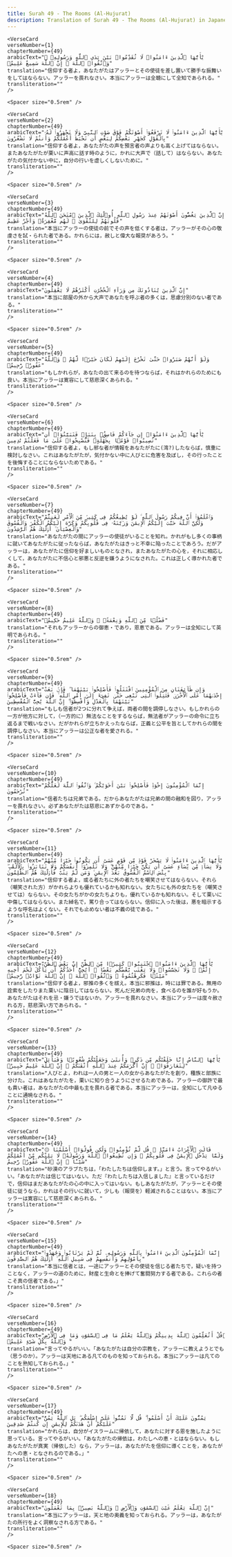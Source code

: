 ```yaml
---
title: Surah 49 - The Rooms (Al-Hujurat)  
description: Translation of Surah 49 - The Rooms (Al-Hujurat) in Japanese
---
```







    <VerseCard 
    verseNumber={1}
    chapterNumber={49}
    arabicText="يَٰٓأَيُّهَا ٱلَّذِينَ ءَامَنُوا۟ لَا تُقَدِّمُوا۟ بَيْنَ يَدَىِ ٱللَّهِ وَرَسُولِهِۦ ۖ وَٱتَّقُوا۟ ٱللَّهَ ۚ إِنَّ ٱللَّهَ سَمِيعٌ عَلِيمٌۭ"
    translation="信仰する者よ，あなたがたはアッラーとその使徒を差し置いて勝手な振舞いをしてはならない。アッラーを畏れなさい。本当にアッラーは全聴にして全知であられる。"
    transliteration=""
    />

    <Spacer size="0.5rem" />
                
    <VerseCard 
    verseNumber={2}
    chapterNumber={49}
    arabicText="يَٰٓأَيُّهَا ٱلَّذِينَ ءَامَنُوا۟ لَا تَرْفَعُوٓا۟ أَصْوَٰتَكُمْ فَوْقَ صَوْتِ ٱلنَّبِىِّ وَلَا تَجْهَرُوا۟ لَهُۥ بِٱلْقَوْلِ كَجَهْرِ بَعْضِكُمْ لِبَعْضٍ أَن تَحْبَطَ أَعْمَٰلُكُمْ وَأَنتُمْ لَا تَشْعُرُونَ"
    translation="信仰する者よ，あなたがたの声を預言者の声よりも高く上げてはならない。またあなたがたが栗いに声高に話す時のように，かれに大声で（話して）はならない。あなたがたの気付かない中に，自分の行いを虚しくしないために。"
    transliteration=""
    />

    <Spacer size="0.5rem" />
                
    <VerseCard 
    verseNumber={3}
    chapterNumber={49}
    arabicText="إِنَّ ٱلَّذِينَ يَغُضُّونَ أَصْوَٰتَهُمْ عِندَ رَسُولِ ٱللَّهِ أُو۟لَٰٓئِكَ ٱلَّذِينَ ٱمْتَحَنَ ٱللَّهُ قُلُوبَهُمْ لِلتَّقْوَىٰ ۚ لَهُم مَّغْفِرَةٌۭ وَأَجْرٌ عَظِيمٌ"
    translation="本当にアッラーの使徒の前でその声を低くする者は，アッラーがその心の敬虔さを試・られた者である。かれらには，赦しと偉大な報奨があろう。"
    transliteration=""
    />

    <Spacer size="0.5rem" />
                
    <VerseCard 
    verseNumber={4}
    chapterNumber={49}
    arabicText="إِنَّ ٱلَّذِينَ يُنَادُونَكَ مِن وَرَآءِ ٱلْحُجُرَٰتِ أَكْثَرُهُمْ لَا يَعْقِلُونَ"
    translation="本当に部屋の外から大声であなたを呼ぶ者の多くは，思慮分別のない者である。"
    transliteration=""
    />

    <Spacer size="0.5rem" />
                
    <VerseCard 
    verseNumber={5}
    chapterNumber={49}
    arabicText="وَلَوْ أَنَّهُمْ صَبَرُوا۟ حَتَّىٰ تَخْرُجَ إِلَيْهِمْ لَكَانَ خَيْرًۭا لَّهُمْ ۚ وَٱللَّهُ غَفُورٌۭ رَّحِيمٌۭ"
    translation="もしかれらが，あなたの出て来るのを待つならば，それはかれらのためにも良い。本当にアッラーは寛容にして慈悲深くあられる。"
    transliteration=""
    />

    <Spacer size="0.5rem" />
                
    <VerseCard 
    verseNumber={6}
    chapterNumber={49}
    arabicText="يَٰٓأَيُّهَا ٱلَّذِينَ ءَامَنُوٓا۟ إِن جَآءَكُمْ فَاسِقٌۢ بِنَبَإٍۢ فَتَبَيَّنُوٓا۟ أَن تُصِيبُوا۟ قَوْمًۢا بِجَهَٰلَةٍۢ فَتُصْبِحُوا۟ عَلَىٰ مَا فَعَلْتُمْ نَٰدِمِينَ"
    translation="信仰する者よ，もし邪な者が情報をあなたがたに(湾?)したならば，慎重に検討しなさい。これはあなたがたが，気付かない中に人びとに危害を及ぼし，その行ったことを後悔することにならないためである。"
    transliteration=""
    />

    <Spacer size="0.5rem" />
                
    <VerseCard 
    verseNumber={7}
    chapterNumber={49}
    arabicText="وَٱعْلَمُوٓا۟ أَنَّ فِيكُمْ رَسُولَ ٱللَّهِ ۚ لَوْ يُطِيعُكُمْ فِى كَثِيرٍۢ مِّنَ ٱلْأَمْرِ لَعَنِتُّمْ وَلَٰكِنَّ ٱللَّهَ حَبَّبَ إِلَيْكُمُ ٱلْإِيمَٰنَ وَزَيَّنَهُۥ فِى قُلُوبِكُمْ وَكَرَّهَ إِلَيْكُمُ ٱلْكُفْرَ وَٱلْفُسُوقَ وَٱلْعِصْيَانَ ۚ أُو۟لَٰٓئِكَ هُمُ ٱلرَّٰشِدُونَ"
    translation="あなたがたの間にアッラーの使徒がいることを知れ。かれがもし多くの事柄に就いてあなたがたに従ったならば，あなたがたはきっと不幸に陥ったことであろう。だがアッラーは，あなたがたに信仰を好ましいものとなされ，またあなたがたの心を，それに相応しくして，あなたがたに不信心と邪悪と反逆を嫌うようになされた。これは正しく導かれた者である。"
    transliteration=""
    />

    <Spacer size="0.5rem" />
                
    <VerseCard 
    verseNumber={8}
    chapterNumber={49}
    arabicText="فَضْلًۭا مِّنَ ٱللَّهِ وَنِعْمَةًۭ ۚ وَٱللَّهُ عَلِيمٌ حَكِيمٌۭ"
    translation="それもアッラーからの御恵・であり，恩恵である。アッラーは全知にして英明であられる。"
    transliteration=""
    />

    <Spacer size="0.5rem" />
                
    <VerseCard 
    verseNumber={9}
    chapterNumber={49}
    arabicText="وَإِن طَآئِفَتَانِ مِنَ ٱلْمُؤْمِنِينَ ٱقْتَتَلُوا۟ فَأَصْلِحُوا۟ بَيْنَهُمَا ۖ فَإِنۢ بَغَتْ إِحْدَىٰهُمَا عَلَى ٱلْأُخْرَىٰ فَقَٰتِلُوا۟ ٱلَّتِى تَبْغِى حَتَّىٰ تَفِىٓءَ إِلَىٰٓ أَمْرِ ٱللَّهِ ۚ فَإِن فَآءَتْ فَأَصْلِحُوا۟ بَيْنَهُمَا بِٱلْعَدْلِ وَأَقْسِطُوٓا۟ ۖ إِنَّ ٱللَّهَ يُحِبُّ ٱلْمُقْسِطِينَ"
    translation="もしも信者が2つに分れて争えば，両者の間を調停しなさい。もしかれらの一方が他方に対して，（一方的に）無法なことをするならば，無法者がアッラーの命令に立ち返るまで戦いなさい。だがかれらが立ちかえったならば，正義と公平を旨としてかれらの間を調停しなさい。本当にアッラーは公正な者を愛される。"
    transliteration=""
    />

    <Spacer size="0.5rem" />
                
    <VerseCard 
    verseNumber={10}
    chapterNumber={49}
    arabicText="إِنَّمَا ٱلْمُؤْمِنُونَ إِخْوَةٌۭ فَأَصْلِحُوا۟ بَيْنَ أَخَوَيْكُمْ ۚ وَٱتَّقُوا۟ ٱللَّهَ لَعَلَّكُمْ تُرْحَمُونَ"
    translation="信者たちは兄弟である。だからあなたがたは兄弟の間の融和を図り，アッラーを畏れなさい。必ずあなたがたは慈悲にあずかるのである。"
    transliteration=""
    />

    <Spacer size="0.5rem" />
                
    <VerseCard 
    verseNumber={11}
    chapterNumber={49}
    arabicText="يَٰٓأَيُّهَا ٱلَّذِينَ ءَامَنُوا۟ لَا يَسْخَرْ قَوْمٌۭ مِّن قَوْمٍ عَسَىٰٓ أَن يَكُونُوا۟ خَيْرًۭا مِّنْهُمْ وَلَا نِسَآءٌۭ مِّن نِّسَآءٍ عَسَىٰٓ أَن يَكُنَّ خَيْرًۭا مِّنْهُنَّ ۖ وَلَا تَلْمِزُوٓا۟ أَنفُسَكُمْ وَلَا تَنَابَزُوا۟ بِٱلْأَلْقَٰبِ ۖ بِئْسَ ٱلِٱسْمُ ٱلْفُسُوقُ بَعْدَ ٱلْإِيمَٰنِ ۚ وَمَن لَّمْ يَتُبْ فَأُو۟لَٰٓئِكَ هُمُ ٱلظَّٰلِمُونَ"
    translation="信仰する者よ，或る者たちに外の者たちを嘲笑させてはならない。それら（嘲笑された方）がかれらよりも優れているかも知れない。女たちにも外の女たちを（嘲笑させては）ならない。その女たちがかの女たちよりも，優れているかも知れない。そして栗いに中傷してはならない。また綽名で，罵り合ってはならない。信仰に入った後は，悪を暗示するような呼名はよくない。それでも止めない者は不義の徒である。"
    transliteration=""
    />

    <Spacer size="0.5rem" />
                
    <VerseCard 
    verseNumber={12}
    chapterNumber={49}
    arabicText="يَٰٓأَيُّهَا ٱلَّذِينَ ءَامَنُوا۟ ٱجْتَنِبُوا۟ كَثِيرًۭا مِّنَ ٱلظَّنِّ إِنَّ بَعْضَ ٱلظَّنِّ إِثْمٌۭ ۖ وَلَا تَجَسَّسُوا۟ وَلَا يَغْتَب بَّعْضُكُم بَعْضًا ۚ أَيُحِبُّ أَحَدُكُمْ أَن يَأْكُلَ لَحْمَ أَخِيهِ مَيْتًۭا فَكَرِهْتُمُوهُ ۚ وَٱتَّقُوا۟ ٱللَّهَ ۚ إِنَّ ٱللَّهَ تَوَّابٌۭ رَّحِيمٌۭ"
    translation="信仰する者よ，邪推の多くを祓え。本当に邪推は，時には罪である。無用の詮索をしたりまた栗いに陰日してはならない。死んだ兄弟の肉を，食べるのを誰が好もうか。あなたがたはそれを忌・嫌うではないか。アッラーを畏れなさい。本当にアッラーは度々赦される方，慈悲深い方であられる。"
    transliteration=""
    />

    <Spacer size="0.5rem" />
                
    <VerseCard 
    verseNumber={13}
    chapterNumber={49}
    arabicText="يَٰٓأَيُّهَا ٱلنَّاسُ إِنَّا خَلَقْنَٰكُم مِّن ذَكَرٍۢ وَأُنثَىٰ وَجَعَلْنَٰكُمْ شُعُوبًۭا وَقَبَآئِلَ لِتَعَارَفُوٓا۟ ۚ إِنَّ أَكْرَمَكُمْ عِندَ ٱللَّهِ أَتْقَىٰكُمْ ۚ إِنَّ ٱللَّهَ عَلِيمٌ خَبِيرٌۭ"
    translation="人びとよ，われは一人の男と一人の女からあなたがたを創り，種族と部族に分けた。これはあなたがたを，栗いに知り合うようにさせるためである。アッラーの御許で最も貴い者は，あなたがたの中最も主を畏れる者である。本当にアッラーは，全知にして凡ゆることに通暁なされる。"
    transliteration=""
    />

    <Spacer size="0.5rem" />
                
    <VerseCard 
    verseNumber={14}
    chapterNumber={49}
    arabicText="۞ قَالَتِ ٱلْأَعْرَابُ ءَامَنَّا ۖ قُل لَّمْ تُؤْمِنُوا۟ وَلَٰكِن قُولُوٓا۟ أَسْلَمْنَا وَلَمَّا يَدْخُلِ ٱلْإِيمَٰنُ فِى قُلُوبِكُمْ ۖ وَإِن تُطِيعُوا۟ ٱللَّهَ وَرَسُولَهُۥ لَا يَلِتْكُم مِّنْ أَعْمَٰلِكُمْ شَيْـًٔا ۚ إِنَّ ٱللَّهَ غَفُورٌۭ رَّحِيمٌ"
    translation="砂漠のアラブたちは，「わたしたちは信仰します。」と言う。言ってやるがいい。「あなたがたは信じてはいない。ただ『わたしたちは入信しました』と言っているだけで，信仰はまだあなたがたの心の中に入ってはいない。もしあなたがたが，アッラーとその使徒に従うなら，かれはその行いに就いて，少しも（報奨を）軽減されることはない。本当にアッラーは寛容にして慈悲深くあられる。"
    transliteration=""
    />

    <Spacer size="0.5rem" />
                
    <VerseCard 
    verseNumber={15}
    chapterNumber={49}
    arabicText="إِنَّمَا ٱلْمُؤْمِنُونَ ٱلَّذِينَ ءَامَنُوا۟ بِٱللَّهِ وَرَسُولِهِۦ ثُمَّ لَمْ يَرْتَابُوا۟ وَجَٰهَدُوا۟ بِأَمْوَٰلِهِمْ وَأَنفُسِهِمْ فِى سَبِيلِ ٱللَّهِ ۚ أُو۟لَٰٓئِكَ هُمُ ٱلصَّٰدِقُونَ"
    translation="本当に信者とは，一途にアッラーとその使徒を信じる者たちで，疑いを持つことなく，アッラーの道のために，財産と生命とを捧げて奮闘努力する者である。これらの者こそ真の信者である。」"
    transliteration=""
    />

    <Spacer size="0.5rem" />
                
    <VerseCard 
    verseNumber={16}
    chapterNumber={49}
    arabicText="قُلْ أَتُعَلِّمُونَ ٱللَّهَ بِدِينِكُمْ وَٱللَّهُ يَعْلَمُ مَا فِى ٱلسَّمَٰوَٰتِ وَمَا فِى ٱلْأَرْضِ ۚ وَٱللَّهُ بِكُلِّ شَىْءٍ عَلِيمٌۭ"
    translation="言ってやるがいい。「あなたがたは自分の宗教を，アッラーに教えようとでも（思うのか）。アッラーは天地にある凡てのものを知っておられる。本当にアッラーは凡てのことを熟知しておられる。」"
    transliteration=""
    />

    <Spacer size="0.5rem" />
                
    <VerseCard 
    verseNumber={17}
    chapterNumber={49}
    arabicText="يَمُنُّونَ عَلَيْكَ أَنْ أَسْلَمُوا۟ ۖ قُل لَّا تَمُنُّوا۟ عَلَىَّ إِسْلَٰمَكُم ۖ بَلِ ٱللَّهُ يَمُنُّ عَلَيْكُمْ أَنْ هَدَىٰكُمْ لِلْإِيمَٰنِ إِن كُنتُمْ صَٰدِقِينَ"
    translation="かれらは，自分がイスラームに帰依して，あなたに対する恩を施したように思っている。言ってやるがいい。「あなたがたの帰依は，わたしヘの恵・とはならない。もしあなたがたが真実（帰依した）なら，アッラーは，あなたがたを信仰に導くことを，あなたがたへの恵・となされるのである。」"
    transliteration=""
    />

    <Spacer size="0.5rem" />
                
    <VerseCard 
    verseNumber={18}
    chapterNumber={49}
    arabicText="إِنَّ ٱللَّهَ يَعْلَمُ غَيْبَ ٱلسَّمَٰوَٰتِ وَٱلْأَرْضِ ۚ وَٱللَّهُ بَصِيرٌۢ بِمَا تَعْمَلُونَ"
    translation="本当にアッラーは，天と地の奥義を知っておられる。アッラーは，あなたがたの所行をよく洞察なされる方である。"
    transliteration=""
    />

    <Spacer size="0.5rem" />
                